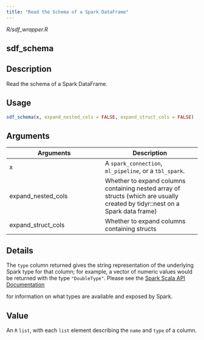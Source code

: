 ```yaml
---
title: "Read the Schema of a Spark DataFrame"
---
```


*R/sdf_wrapper.R*

## sdf_schema

## Description
Read the schema of a Spark DataFrame. 


## Usage
```r
sdf_schema(x, expand_nested_cols = FALSE, expand_struct_cols = FALSE) 
```

## Arguments
|Arguments|Description|
|---|---|
| x | A `spark_connection`, `ml_pipeline`, or a `tbl_spark`. |
| expand_nested_cols | Whether to expand columns containing nested array of structs (which are usually created by tidyr::nest on a Spark data frame) |
| expand_struct_cols | Whether to expand columns containing structs |

## Details

The `type` column returned gives the string representation of the underlying Spark  type for that column; for example, a vector of numeric values would be returned with the type `"DoubleType"`. Please see the [Spark Scala API Documentation](https://spark.apache.org/docs/latest/api/scala/index.html)

for information on what types are available and exposed by Spark. 


## Value
An `R` `list`, with each `list` element describing the   `name` and `type` of a column. 




